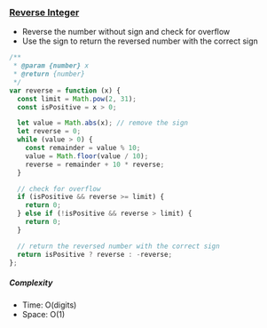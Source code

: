 ### [Reverse Integer](https://leetcode.com/problems/reverse-integer/)

- Reverse the number without sign and check for overflow
- Use the sign to return the reversed number with the correct sign

```js copy
/**
 * @param {number} x
 * @return {number}
 */
var reverse = function (x) {
  const limit = Math.pow(2, 31);
  const isPositive = x > 0;

  let value = Math.abs(x); // remove the sign
  let reverse = 0;
  while (value > 0) {
    const remainder = value % 10;
    value = Math.floor(value / 10);
    reverse = remainder + 10 * reverse;
  }

  // check for overflow
  if (isPositive && reverse >= limit) {
    return 0;
  } else if (!isPositive && reverse > limit) {
    return 0;
  }

  // return the reversed number with the correct sign
  return isPositive ? reverse : -reverse;
};
```

##### Complexity

- Time: O(digits)
- Space: O(1)
